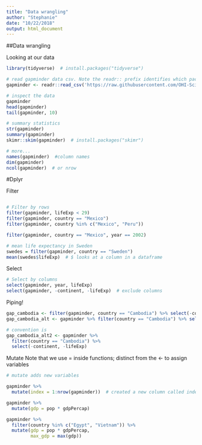 ```yaml
---
title: "Data wrangling"
author: "Stephanie"
date: "10/22/2018"
output: html_document
---
```


##Data wrangling

Looking at our data

```r
library(tidyverse)  # install.packages("tidyverse")

# read gapminder data csv. Note the readr:: prefix identifies which package it's in
gapminder <- readr::read_csv('https://raw.githubusercontent.com/OHI-Science/data-science-training/master/data/gapminder.csv')

# inspect the data
gapminder
head(gapminder)
tail(gapminder, 10)

# summary statistics
str(gapminder)
summary(gapminder)
skimr::skim(gapminder)  # install.packages("skimr")

# more...
names(gapminder)  #column names
dim(gapminder)
ncol(gapminder)  # or nrow
```

#Dplyr

Filter
```r

```

```r
# Filter by rows
filter(gapminder, lifeExp < 29)
filter(gapminder, country == "Mexico")
filter(gapminder, country %in% c("Mexico", "Peru"))

filter(gapminder, country == "Mexico", year == 2002)

# mean life expectancy in Sweden
swedes = filter(gapminder, country == "Sweden")
mean(swedes$lifeExp)  # $ looks at a column in a dataframe
```

Select

```r
# Select by columns
select(gapminder, year, lifeExp)
select(gapminder, -continent, -lifeExp)  # exclude columns
```

Piping!

```r
gap_cambodia <- filter(gapminder, country == "Cambodia") %>% select(-continent, -lifeExp)
gap_cambodia_alt <- gapminder %>% filter(country == "Cambodia") %>% select(-continent, -lifeExp)

# convention is
gap_cambodia_alt2 <- gapminder %>%
  filter(country == "Cambodia") %>%
  select(-continent, -lifeExp)
```

Mutate
Note that we use = inside functions; distinct from the <- to assign variables

```r
# mutate adds new variables

gapminder %>%
  mutate(index = 1:nrow(gapminder))  # created a new column called index that has numbers from 1 to the length of gapminder

gapminder %>%
  mutate(gdp = pop * gdpPercap)

gapminder %>% 
  filter(country %in% c("Egypt", "Vietnam")) %>%
  mutate(gdp = pop * gdpPercap,
         max_gdp = max(gdp))
```

